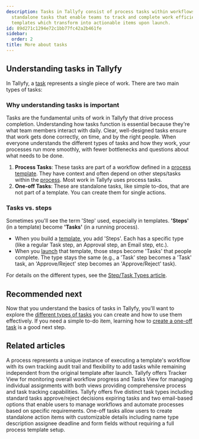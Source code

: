 ```yaml
---
description: Tasks in Tallyfy consist of process tasks within workflows and one-off
  standalone tasks that enable teams to track and complete work efficiently through
  templates which transform into actionable items upon launch.
id: 89d271c1294e72c1bb77fc42a2b461fe
sidebar:
  order: 2
title: More about tasks
---
```


## Understanding tasks in Tallyfy

In Tallyfy, a [task](/products/pro/tracking-and-tasks/tasks/) represents a single piece of work. There are two main types of tasks:

### Why understanding tasks is important

Tasks are the fundamental units of work in Tallyfy that drive process completion. Understanding how tasks function is essential because they're what team members interact with daily. Clear, well-designed tasks ensure that work gets done correctly, on time, and by the right people. When everyone understands the different types of tasks and how they work, your processes run more smoothly, with fewer bottlenecks and questions about what needs to be done.

1.  **Process Tasks**: These tasks are part of a workflow defined in a [process template](/products/pro/documenting/templates/). They have context and often depend on other steps/tasks within the [process](/products/pro/tracking-and-tasks/processes/). Most work in Tallyfy uses process tasks.
2.  **One-off Tasks**: These are standalone tasks, like simple to-dos, that are not part of a template. You can create them for single actions.

### Tasks vs. steps

Sometimes you'll see the term 'Step' used, especially in templates. **'Steps'** (in a template) become **'Tasks'** (in a running process).

*   When you build a [template](/products/pro/documenting/templates/), you add 'Steps'. Each has a specific type (like a regular Task step, an Approval step, an Email step, etc.).
*   When you [launch](/products/pro/launching/) that template, those steps become 'Tasks' that people complete. The type stays the same (e.g., a 'Task' step becomes a 'Task' task, an 'Approve/Reject' step becomes an 'Approve/Reject' task).

For details on the different types, see the [Step/Task Types article](/products/pro/tracking-and-tasks/tasks/what-types-of-tasks-can-i-create-with-tallyfy/).


<PageTree />

## Recommended next

Now that you understand the basics of tasks in Tallyfy, you'll want to explore the [different types of tasks](/products/pro/tracking-and-tasks/tasks/what-types-of-tasks-can-i-create-with-tallyfy/) you can create and how to use them effectively. If you need a simple to-do item, learning how to [create a one-off task](/products/pro/tracking-and-tasks/tasks/how-to-create-a-one-off-task-in-tallyfy/) is a good next step.


## Related articles
<CardGrid>
<LinkTitleCard header="<b>Tracking And Tasks > More about processes</b>" href="/products/pro/tracking-and-tasks/processes/" > A process represents a unique instance of executing a template's workflow with its own tracking audit trail and flexibility to add tasks while remaining independent from the original template after launch. </LinkTitleCard>
<LinkTitleCard header="<b>Pro > Tracking</b>" href="/products/pro/tracking-and-tasks/" > Tallyfy offers Tracker View for monitoring overall workflow progress and Tasks View for managing individual assignments with both views providing comprehensive process and task tracking capabilities. </LinkTitleCard>
<LinkTitleCard header="<b>Tasks > Step types</b>" href="/products/pro/tracking-and-tasks/tasks/what-types-of-tasks-can-i-create-with-tallyfy/" > Tallyfy offers five distinct task types including standard tasks approve/reject decisions expiring tasks and two email-based options that enable users to manage workflows and automate processes based on specific requirements. </LinkTitleCard>
<LinkTitleCard header="<b>Tasks > Create a one-off task</b>" href="/products/pro/tracking-and-tasks/tasks/how-to-create-a-one-off-task-in-tallyfy/" > One-off tasks allow users to create standalone action items with customizable details including name type description assignee deadline and form fields without requiring a full process template setup. </LinkTitleCard>
</CardGrid>